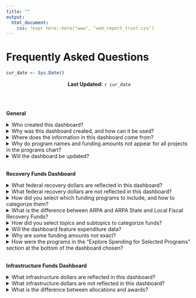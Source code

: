 ```yaml
---
title: ""
output: 
  html_document:
    css: !expr here::here("www", "web_report_trust.css")
---
```


# Frequently Asked Questions

```r
cur_date <- Sys.Date()
```

<center>**Last Updated:** `r cur_date`</center>
<br><br>

**General**
<br>

<details>
<summary>Who created this dashboard?</summary>
<br>
This dashboard was created by the Urban Institute in partnership with the Chicago Community Trust (CCT) and with the support of the Kresge Foundation.  
<br>
</details> 

<details>
<summary>Why was this dashboard created, and how can it be used?</summary>
<br>
This dashboard was created to track funds flowing through the City of Chicago, Cook County, and State of Illinois for COVID-19 response, and to capture economic recovery programs and infrastructure programs relevant to CCT’s institutional priority areas. The dashboard can be used by community stakeholders, policy researchers, and those interested in learning more about COVID-19 recovery and infrastructure investments to learn about funding allocations and spending priorities across different jurisdictions
<br>

</details>

<details>
<summary>Where does the information in this dashboard come from?</summary>
<br>
Allocation and expenditure data are compiled from federal agency reports, public spending plans, grant announcements, and budget reports from our three geographies of focus. For each program, the data source and source links are listed in the programs table. 
<br>

</details>

<details>
<summary>Why do program names and funding amounts not appear for all projects in the programs chart?</summary>
<br>
The programs chart shows the subset of the total projects included in the dashboard matching the selected policy topic, jurisdiction, and/or legislation. The size of each project box in the chart is proportionate to the share of total funding shown in the chart represented by each project (e.g. if a project represents 10% of the total funding in the chart, the area of that project box will be 10% of the total chart area). For some combinations of policy topic, jurisdiction, and legislation, there are many projects displayed in the chart which forces the size of some projects with smaller funding amounts to be too small to display the project name and allocation.  The name and allocation for those projects is provided in the programs description table. 
<br>

</details>

<details>
<summary>Will the dashboard be updated?</summary>
<br>
Yes. The dashboard will be updated on a continual basis as new information on fund allocations and expenditures becomes publicly available. 
<br>

</details>


<br>
**Recovery Funds Dashboard**
<br>

<details>
<summary>What federal recovery dollars are reflected in this dashboard?</summary>
<br>
This dashboard reflects the subset of funds from the American Rescue Plan Act (ARPA), the Coronavirus Aid, Relief, and Economic Security Act (CARES), and the Coronavirus Response and Relief Supplemental Appropriations Act (CRRSAA) provided directly to Chicago, Cook County, and Illinois that align with the priority policy areas identified by the Chicago Community Trust. In the case of Chicago, the dashboard also reflects a local General Obligation Bond which the city paired with ARPA State and Local Fiscal Recovery Funds (SLFRF) in its Recovery Plan. 
<br>

</details>

<details>
<summary>What federal recovery dollars are not reflected in this dashboard?</summary>
<br>
This dashboard does not include funds that flow directly from the federal government to public housing authorities, school districts or educational institutions, individuals and households, and nongovernmental organizations including nonprofit organizations and private sector businesses. The dashboard also does not include funds used for revenue replacement and operations. Additionally, some funds under SLFRF may fall under categories that do not reflect the CCT’s core priority policy areas of focus and are not captured in the dashboard.  
<br>

</details>

<details>
<summary>How did you select which funding programs to include, and how to categorize them?</summary>
<br>
Selected programs reflect a subset of major federal economic recovery funds and infrastructure funds. For the recovery dashboard, the CCT reviewed funding allocations across jurisdictions and selected programs that align with their institutional priority policy areas in supporting economic recovery: community investment, community safety, household investment, housing, and workforce development. For the infrastructure dashboard, the CCT reviewed funding allocations across jurisdictions and selected programs in the following areas: transit; roads, bridges, and major projects; airports; electric vehicles; water infrastructure; rail; broadband; and traffic safety. We also include total amounts of CARES state and local discretionary funding for which we do not have more specific information on how the funds were spent.  
<br>

</details>

<details>
<summary>What is the difference between ARPA and ARPA State and Local Fiscal Recovery Funds?</summary>
<br>
The State and Local Fiscal Recovery Funds (SLFRF) program is an allocation within ARPA of $350 billion to state, local, and tribal governments across the country. While some ARPA funds can only be used for specific purposes, such as emergency housing or small business assistance, SLFRF are flexible funds that state, county, and local governments can use for a wider range of programs to aid response to and recovery from COVID-19. A full list of applicable uses of SLFRF funds can be found on the [U.S. Department of the Treasury](https://home.treasury.gov/policy-issues/coronavirus/assistance-for-state-local-and-tribal-governments/state-and-local-fiscal-recovery-funds#) website, and more information on each funding source in the dashboard can be found in the glossary. 
<br>

</details>

<details>
<summary>How did you select topics and subtopics to categorize funds?</summary>
<br>
The dashboard categorizes recovery funding allocations across five topics and twenty subtopics that map budget line items from local, county, and state recovery plans to the Chicago Community Trust’s priority policy areas and strategies in its work supporting inclusive recovery. The dashboard categorizes infrastructure funding allocations across eight topics used in data provided by the White House Infrastructure Implementation Task Force. See the glossary for a definition of each topic and subtopic included in the dashboard. The topics may change and may feature additional categories as new information on allocations and expenditures becomes available.  
<br>

</details>

<details>
<summary>Will the dashboard feature expenditure data?</summary>
<br>
The dashboard does not currently feature expenditure data, but will be updated with spending data for selected programs as information becomes available. Spending information can be pulled from public state, county, and local government expenditure reports, including legislative budget reports and mandatory recovery plan performance reports to the U.S. Treasury Department. Spending information for regional entities and tribal governments that received federal funding – which are not included in this dashboard – can be pulled in the same manner. Reporting requirements and deadlines vary by program.
<br>

</details>

<details>
<summary>Why are some funding amounts not exact?</summary>
<br>
The ARPA SLFRF-funded programs included in the dashboard are sourced from line item programs as listed by local, county, and state governments in public ARPA recovery plan reports. In some cases, these reports list multiple programs under one broad spending category, with one budget number for all programs—for instance, a public safety category may include three separate programs listed under one total budget number for all public safety initiatives, without allocations for each program. The “amount exact?” column indicates where we have split the total program budget evenly across multiple line items to generate an estimated average amount per program, and where we have pulled the exact budget number for one line item program.
<br>

</details>

<details>
<summary>How were the programs in the “Explore Spending for Selected Programs” section at the bottom of the dashboard chosen?</summary>
<br>
The dashboard features maps for selected programs for which expenditure data at the zip code level is available. We are working to add more programs to this section as we identify more recovery and infrastructure programs with zip code-level spending data available.  
<br>

</details>


<br>
**Infrastructure Funds Dashboard**
<br>

<details>
<summary>What infrastructure dollars are reflected in this dashboard?</summary>
<br>
This dashboard reflects a subset of funds from the Infrastructure Investment and Jobs Act (IIJA) provided directly to the City of Chicago, Cook County, the Chicago Transit Authority, the Regional Transit Authority (Pace and Metra), Chicago-area airports, and the State of Illinois. Funds come from major programs (at least $1 billion in funding over the five-year spending window) that align with the priority policy areas identified by the CCT and provide funding directly to state and local governments and local transit districts. 
<br>

</details>

<details>
<summary>What infrastructure dollars are not reflected in this dashboard?</summary>
<br>
This dashboard does not track funds spent directly by federal agencies, or funds that flow directly from the federal government to utility providers or public utility districts, economic development authorities, school districts, nonprofit organizations, and private sector businesses. 

Funding allocated to entities such as Amtrak, economic development authorities, and regional planning councils for spending in the relevant geographies may be added to the dashboard as data become available.  The dashboard does not currently display “pass-through funding,” that is, funding passed from its original recipient to another jurisdiction where it is ultimately spent.
<br>

</details>

<details>
<summary>What is the difference between allocations and awards?</summary>
<br>
Allocated funds are designated total possible funds for a jurisdiction for a specific project purpose. Awarded funds are the final amount disbursed to a jurisdiction, and may reflect subdivisions of an allocation.  
<br>

</details>
